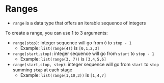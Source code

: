 # Ranges {.smaller data-stack-name="range"}

-   `range` is a data type that offers an iterable sequence of integers

To create a range, you can use 1 to 3 arguments:

-   `range(stop)`: integer sequence will go from `0` to `stop - 1`
    -   Example: `list(range(4))` is `[0,1,2,3]`
-   `range(start,stop)`: integer sequence will go from `start` to
    `stop - 1`
    -   Example: `list(range(3, 7))` is `[3,4,5,6]`
-   `range(start,stop, step)`: integer sequence will go from `start` to
    `stop` summing `step` at each stage
    -   Example: `list(range(1,10,3))` is `[1,4,7]`